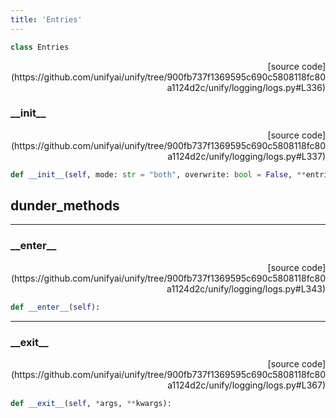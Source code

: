 ```yaml
---
title: 'Entries'
---
```


```python
class Entries
```

<p align="right">[source code](https://github.com/unifyai/unify/tree/900fb737f1369595c690c5808118fc80a1124d2c/unify/logging/logs.py#L336)</p>



### \_\_init\_\_

<p align="right">[source code](https://github.com/unifyai/unify/tree/900fb737f1369595c690c5808118fc80a1124d2c/unify/logging/logs.py#L337)</p>

```python
def __init__(self, mode: str = "both", overwrite: bool = False, **entries):
```



## dunder_methods

---

### \_\_enter\_\_

<p align="right">[source code](https://github.com/unifyai/unify/tree/900fb737f1369595c690c5808118fc80a1124d2c/unify/logging/logs.py#L343)</p>

```python
def __enter__(self):
```



---

### \_\_exit\_\_

<p align="right">[source code](https://github.com/unifyai/unify/tree/900fb737f1369595c690c5808118fc80a1124d2c/unify/logging/logs.py#L367)</p>

```python
def __exit__(self, *args, **kwargs):
```

